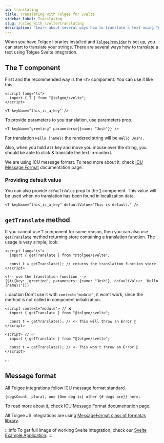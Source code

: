 ```yaml
---
id: translating
title: Translating with Tolgee for Svelte
sidebar_label: Translating
slug: /using_with_svelte/translating
description: "Learn about several ways how to translate a text using Tolgee Svelte integration: T-component and getTranslate method."
---
```

When you have Tolgee libraries installed and [`TolgeeProvider`](api#tolgeeprovider) is set
up, you can start to translate your strings.
There are several ways how to translate a text using Tolgee Svelte integration.

## The T component

First and the recommended way is the `<T>` component. You can use it like this:

```svelte
<script lang="ts">
  import { T } from "@tolgee/svelte";
</script>

<T keyName="this_is_a_key" />
```

To provide parameters to you translation, use parameters prop.
```svelte
<T keyName="greeting" parameters={{name: "Josh"}} />
```
For translation `Hello {name}!` the rendered string will be `Hello Josh!`.

Also, when you hold `Alt` key and move you mouse over the string, you should be able to click & translate the text
in-context.

We are using ICU message format. To read more about it, check
[ICU Message Format](/platform/icu_message_format) documentation page.

### Providing default value

You can also provide `defaultValue` prop to the [`T`](api#t-component) component. This value will be used when no translation
has been found in localization data.
```svelte
<T keyName="this_is_a_key" defaultValue="This is default." />
```

## `getTranslate` method
If you cannot use `T` component for some reason, then you can also use
[`getTranslate`](api#gettranslate-function) method returning store containing
a translation function. The usage is very simple, look:

```svelte
<script lang="ts">
  import { getTranslate } from "@tolgee/svelte";

  const t = getTranslate(); // returns the translation function store
</script>

<!-- use the translation function -->
{$t({key: 'greeting', parameters: {name: "Josh"}, defaultValue: 'Hello {name}!'})}
```
:::caution
Don't use it with `context="module"`, it won't work, since the method is not called in component initialization.
```
<script context="module"> // ❌
  import { getTranslate } from "@tolgee/svelte";

  const t = getTranslate(); // <- This will throw an Error 🚨
</script>
```

```
<script> // ✅
  import { getTranslate } from "@tolgee/svelte";

  const t = getTranslate(); // <- This won't throw an Error 🎉
</script>
```

:::
## Message format
All Tolgee integrations follow ICU message format standard.

```{dogsCount, plural, one {One dog is} other {# dogs are}} here.```

To read more about it, check
[ICU Message Format](/platform/icu_message_format) documentation page.

All Tolgee JS integrations are using [MessageFormat class of formatJs library](https://formatjs.io/docs/intl-messageformat/).

:::info
To get full image of working Svelte integration, check our [Svelte Example Application](https://github.com/tolgee/svelte-example).
:::
